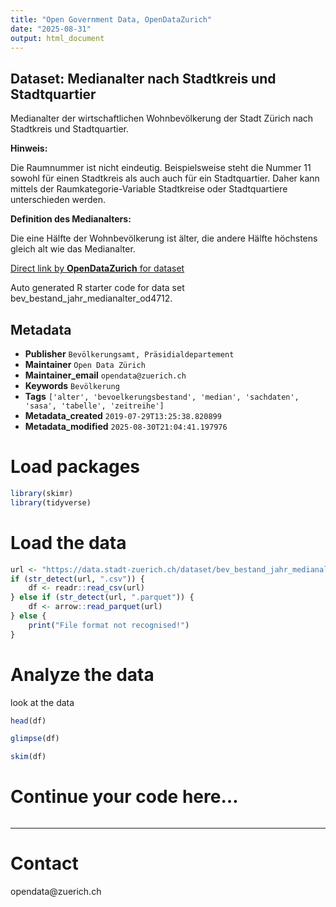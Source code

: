 ```yaml
---
title: "Open Government Data, OpenDataZurich"
date: "2025-08-31"
output: html_document
---
```


## Dataset: Medianalter nach Stadtkreis und Stadtquartier

Medianalter der wirtschaftlichen Wohnbevölkerung der Stadt Zürich nach Stadtkreis und Stadtquartier.


**Hinweis:**

Die Raumnummer ist nicht eindeutig. Beispielsweise steht die Nummer 11 sowohl für einen Stadtkreis als auch auch für ein Stadtquartier. Daher kann mittels der Raumkategorie-Variable Stadtkreise oder Stadtquartiere unterschieden werden.

[]()

**Definition des Medianalters:**

Die eine Hälfte der Wohnbevölkerung ist älter, die andere Hälfte höchstens gleich alt wie das Medianalter.

[]()



[Direct link by **OpenDataZurich** for dataset](https://data.stadt-zuerich.ch/dataset/bev_bestand_jahr_medianalter_od4712)

Auto generated R starter code for data set bev_bestand_jahr_medianalter_od4712.

## Metadata

- **Publisher** `Bevölkerungsamt, Präsidialdepartement`
- **Maintainer** `Open Data Zürich`
- **Maintainer_email** `opendata@zuerich.ch`
- **Keywords** `Bevölk­erung`
- **Tags** `['alter', 'bevoelkerungsbestand', 'median', 'sachdaten', 'sasa', 'tabelle', 'zeitreihe']`
- **Metadata_created** `2019-07-29T13:25:38.820899`
- **Metadata_modified** `2025-08-30T21:04:41.197976`


# Load packages

```r
library(skimr)
library(tidyverse)
```

# Load the data

```r
url <- "https://data.stadt-zuerich.ch/dataset/bev_bestand_jahr_medianalter_od4712/download/BEV471OD4712.csv"
if (str_detect(url, ".csv")) {
    df <- readr::read_csv(url)
} else if (str_detect(url, ".parquet")) {
    df <- arrow::read_parquet(url)
} else {
    print("File format not recognised!")
}
```

# Analyze the data

look at the data
```r
head(df)
```

```r
glimpse(df)
```

```r
skim(df)
```

# Continue your code here...

```r

```

------------------------------------------------------------------------

# Contact

opendata@zuerich.ch
